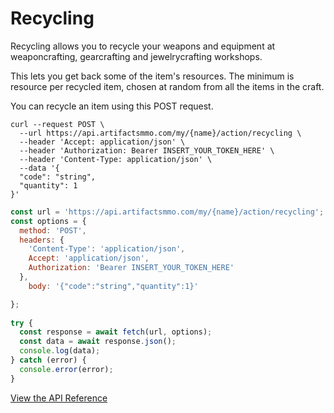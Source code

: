 # Recycling

Recycling allows you to recycle your weapons and equipment at weaponcrafting, gearcrafting and jewelrycrafting workshops.

This lets you get back some of the item's resources. The minimum is resource  per recycled item, chosen at random from all the items in the craft.

You can recycle an item using this POST request.

 
```http filename="cURL" copy
curl --request POST \
  --url https://api.artifactsmmo.com/my/{name}/action/recycling \
  --header 'Accept: application/json' \
  --header 'Authorization: Bearer INSERT_YOUR_TOKEN_HERE' \
  --header 'Content-Type: application/json' \
  --data '{
  "code": "string",
  "quantity": 1
}'
```
```js filename="Javascript" copy
const url = 'https://api.artifactsmmo.com/my/{name}/action/recycling';
const options = {
  method: 'POST',
  headers: {
    'Content-Type': 'application/json',
    Accept: 'application/json',
    Authorization: 'Bearer INSERT_YOUR_TOKEN_HERE'
  },
    body: '{"code":"string","quantity":1}'

};
  
try {
  const response = await fetch(url, options);
  const data = await response.json();
  console.log(data);
} catch (error) {
  console.error(error);
}
```
[View the API Reference](https://api.artifactsmmo.com/docs/#/operations/action_recycling_my__name__action_recycling_post)


